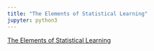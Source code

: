 ---
title: "The Elements of Statistical Learning"
jupyter: python3
---


[The Elements of Statistical Learning](https://esl.hohoweiya.xyz/)
